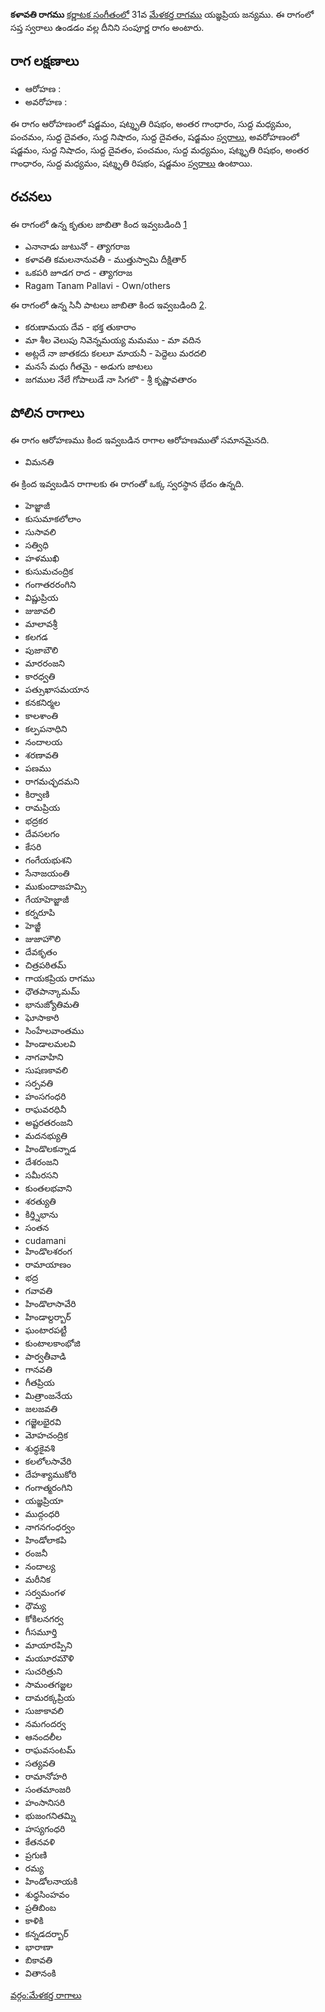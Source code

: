 {{Infobox ragam
	| name          	= కళావతి
	| synonym	    	= 
	| mela          	= 
	| chakra        	= 
	| janaka        	= 
	| type          	= సంపూర్ణ
	| arohanam      	= {{svaraC|S|R3|G3|M1|P|D1|N1|D1|S'}} 
	| avarohanam    	= {{svaraC|S'|N1|D1|P|M1|R3|G3|M1|R3|S}}
	| jeeva         	=
	| chhaya        	=
	| nyasa         	=
	| vishesha      	= 
	| equivalent  		= 
}}
{{కర్ణాటక సంగీత రాగాలు}}
'''కళావతి రాగము''' [[కర్ణాటక సంగీతం]]లో 31వ [[మేళకర్త రాగము]] యజ్ఞప్రియ జన్యము.  ఈ రాగంలో సప్త స్వరాలు ఉండడం వల్ల దీనిని సంపూర్ణ రాగం అంటారు.


==రాగ లక్షణాలు==


* ఆరోహణ : {{svaraC|S|R3|G3|M1|P|D1|N1|D1|S'}} 
* అవరోహణ : {{svaraC|S'|N1|D1|P|M1|R3|G3|M1|R3|S}}

ఈ రాగం ఆరోహణంలో షడ్జమం, షట్శృతి రిషభం, అంతర గాంధారం, సుద్ద మధ్యమం, పంచమం, సుద్ద దైవతం, సుద్ద నిషాదం, సుద్ద దైవతం, షడ్జమం [[స్వరాలు]], అవరోహణంలో షడ్జమం, సుద్ద నిషాదం, సుద్ద దైవతం, పంచమం, సుద్ద మధ్యమం, షట్శృతి రిషభం, అంతర గాంధారం, సుద్ద మధ్యమం, షట్శృతి రిషభం, షడ్జమం [[స్వరాలు]] ఉంటాయి.

==రచనలు==
ఈ రాగంలో ఉన్న కృతుల జాబితా కింద ఇవ్వబడింది [https://github.com/ssrihari/ragavardhini/blob/master/ragas/kritis.psv]
* ఎనానాడు జుటునో - త్యాగరాజ
* కళావతి కమలనానువతీ - ముత్తుస్వామి దీక్షితార్
* ఒకపరి జూడగ రాద - త్యాగరాజ
* Ragam Tanam Pallavi - Own/others

ఈ రాగంలో ఉన్న సినీ పాటలు జాబితా కింద ఇవ్వబడింది [http://rksanka.tripod.com/music/rslist.html].
* కరుణామయ దేవ - భక్త తుకారాం
* మా శీల వెలుపు నివెన్నమయ్య మమము - మా వదిన
* అట్లదే నా జాతకదు కలలూ మాయనీ - పెద్దెలు మరదలి
* మనసే మధు గీతమై - అడుగు జాటలు
* జగముల నేలే గోపాలుడే నా సిగలొ - శ్రీ కృష్ణావతారం




==పోలిన రాగాలు==
ఈ రాగం ఆరోహణము కింద ఇవ్వబడిన రాగాల ఆరోహణముతో సమానమైనది.
* విమనతి

ఈ క్రింద ఇవ్వబడిన రాగాలకు ఈ రాగంతో ఒక్క స్వరస్థాన భేదం ఉన్నది.
* హెజ్జాజీ
* కుసుమాకలోలాం
* సుసావలి
* సత్విధి
* హళముఖి
* కుసుమచంద్రిక
* గంగాతరరంగిని
* విష్ణుప్రియ
* జుజావలి
* మాలావశ్రీ
* కలగడ
* పుజాబౌలి
* మారరంజని
* కారధ్వతి
* పత్సుఖాసమయాన
* కనకనిర్మల
* కాలశాంతి
* కల్పపనాధిని
* నందాలయ
* శరణావతి
* పణము
* రాగమచ్ఛదమని
* కిర్వాణి
* రామప్రియ
* భద్రకర
* దేవసలగం
* కేసరి
* గంగేయభుశని
* సేనాజయంతి
* ముకుందాజహమ్సి
* గేయాహెజ్జాజీ
* కర్నరూపి
* హెజ్జీ
* జుజాహౌలి
* దేవకృతం
* చిత్రపఠితమ్
* గాయకప్రియ రాగము
* ధౌతపాన్కామమ్
* భానుజ్యోతిమతి
* ఘోసాకారి
* సింహేలవాంతము
* హిండాలమలవి
* నాగవాహిని
* సుషణకావలి
* సర్పవతి
* హంసగంధరి
* రాఘవరధినీ
* అష్టరతరంజని
* మదనభ్యుతి
* హిండొలకన్నాడ
* దేశరంజని
* సమీరసని
* కుంతలభవాని
* శరత్యుతి
* కిర్త్నిభాను
* సంతన
* cudamani
* హిండొలశరంగ
* రామాయాణం
* భద్ర
* గవావతి
* హిండొలాసావేరి
* హిండాల్దర్బార్
* ఘంటారపట్టీ
* కుంటాలకాంభోజి
* పార్వతీవాడి
* గానవతి
* గీతప్రియ
* మిత్రాంజనేయ
* జలజవతి
* గజ్జెలభైరవి
* మోహచంద్రిక
* శుధ్ధకైవశి
* కలలోలసావేరి
* దేహశ్యాముకోరి
* గంగాత్మరంగిని
* యజ్ఞప్రియా
* ముద్గంధరి
* నాగనగంధర్వం
* హిండోలాకపి
* రంజనీ
* నందాల్య
* మరీనిక
* సర్వమంగళ
* ధౌమ్య
* కోకిలనగర్వ
* గీసమూర్తి
* మాయారప్పిని
* మయూరమౌళి
* సుచరిత్రుని
* సామంతగజ్జల
* దామరక్కప్రియ
* సుజాకావలి
* నమగందర్వ
* ఆనందలీల
* రాఘవసంటమ్
* సత్యవతి
* రామానోహరి
* సంతమాంజరి
* హంసానిసరి
* భుజంగనితమ్ని
* హస్యగంధరి
* కేతనవళి
* ప్రగుణి
* రమ్య
* హిండోలనాయకి
* శుధ్ధసింహవం
* ప్రతిబింబ
* కాళికి
* కన్నడదర్బార్
* భారాణా
* బికావతి
* వితానంకి



[[వర్గం:మేళకర్త రాగాలు]]